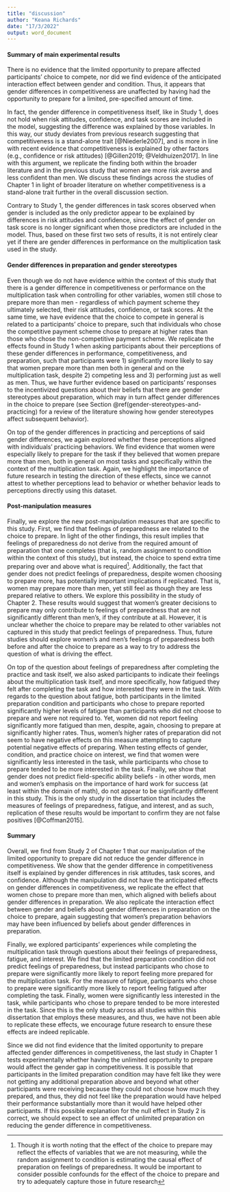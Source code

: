 ```yaml
---
title: "discussion"
author: "Keana Richards"
date: "17/3/2022"
output: word_document
---
```

#### Summary of main experimental results

There is no evidence that the limited opportunity to prepare affected participants' choice to compete, nor did we find evidence of the anticipated interaction effect between gender and condition. Thus, it appears that gender differences in competitiveness are unaffected by having had the opportunity to prepare for a limited, pre-specified amount of time.   

In fact, the gender difference in competitiveness itself, like in Study 1, does not hold when risk attitudes, confidence, and task scores are included in the model, suggesting the difference was explained by those variables. In this way, our study deviates from previous research suggesting that competitiveness is a stand-alone trait [@Niederle2007], and is more in line with recent evidence that competitiveness is explained by other factors (e.g., confidence or risk attitudes) [@Gillen2019; @Veldhuizen2017]. In line with this argument, we replicate the finding both within the broader literature and in the previous study that women are more risk averse and less confident than men. We discuss these findings across the studies of Chapter 1 in light of broader literature on whether competitiveness is a stand-alone trait further in the overall discussion section.    

Contrary to Study 1, the gender differences in task scores observed when gender is included as the only predictor appear to be explained by differences in risk attitudes and confidence, since the effect of gender on task score is no longer significant when those predictors are included in the model. Thus, based on these first two sets of results, it is not entirely clear yet if there are gender differences in performance on the multiplication task used in the study. 

#### Gender differences in preparation and gender stereotypes 

Even though we do not have evidence within the context of this study that there is a gender difference in competitiveness or performance on the multiplication task when controlling for other variables, women still chose to prepare more than men - regardless of which payment scheme they ultimately selected, their risk attitudes, confidence, or task scores. At the same time, we have evidence that the choice to compete in general is related to a participants' choice to prepare, such that individuals who chose the competitive payment scheme chose to prepare at higher rates than those who chose the non-competitive payment scheme. We replicate the effects found in Study 1 when asking participants about their perceptions of these gender differences in performance, competitiveness, and preparation, such that participants were 1) significantly more likely to say that women prepare more than men both in general and on the multiplication task, despite 2) competing less and 3) performing just as well as men. Thus, we have further evidence based on participants' responses to the incentivized questions about their beliefs that there are gender stereotypes about preparation, which may in turn affect gender differences in the choice to prepare (see Section \@ref(gender-stereotypes-and-practicing) for a review of the literature showing how gender stereotypes affect subsequent behavior).

On top of the gender differences in practicing and perceptions of said gender differences, we again explored whether these perceptions aligned with individuals' practicing behaviors. We find evidence that women were especially likely to prepare for the task if they believed that women prepare more than men, both in general on most tasks and specifically within the context of the multiplication task. Again, we highlight the importance of future research in testing the direction of these effects, since we cannot attest to whether perceptions lead to behavior or whether behavior leads to perceptions directly using this dataset. 

#### Post-manipulation measures 


Finally, we explore the new post-manipulation measures that are specific to this study. First, we find that feelings of preparedness are related to the choice to prepare. In light of the other findings, this result implies that feelings of preparedness do not derive from the required amount of preparation that one completes (that is, random assignment to condition within the context of this study), but instead, the choice to spend extra time preparing over and above what is required^[Though it is worth noting that the effect of the choice to prepare may reflect the effects of variables that we are not measuring, while the random assignment to condition is estimating the causal effect of preparation on feelings of preparedness. It would be important to consider possible confounds for the effect of the choice to prepare and try to adequately capture those in future research]. Additionally, the fact that gender does not predict feelings of preparedness, despite women choosing to prepare more, has potentially important implications if replicated. That is, women may prepare more than men, yet still feel as though they are less prepared relative to others. We explore this possibility in the study of Chapter 2. These results would suggest that women's greater decisions to prepare may only contribute to feelings of preparedness that are not significantly different than men's, if they contribute at all. However, it is unclear whether the choice to prepare may be related to other variables not captured in this study that predict feelings of preparedness. Thus, future studies should explore women's and men's feelings of preparedness both before and after the choice to prepare as a way to try to address the question of what is driving the effect. 

On top of the question about feelings of preparedness after completing the practice and task itself, we also asked participants to indicate their feelings about the multiplication task itself, and more specifically, how fatigued they felt after completing the task and how interested they were in the task. With regards to the question about fatigue, both participants in the limited preparation condition and participants who chose to prepare reported significantly higher levels of fatigue than participants who did not choose to prepare and were not required to. Yet, women did not report feeling significantly more fatigued than men, despite, again, choosing to prepare at significantly higher rates. Thus, women's higher rates of preparation did not seem to have negative effects on this measure attempting to capture potential negative effects of preparing. When testing effects of gender, condition, and practice choice on interest, we find that women were significantly less interested in the task, while participants who chose to prepare tended to be more interested in the task. Finally, we show that gender does not predict field-specific ability beliefs - in other words, men and women's emphasis on the importance of hard work for success (at least within the domain of math), do not appear to be significantly different in this study. This is the only study in the dissertation that includes the measures of feelings of preparedness, fatigue, and interest, and as such, replication of these results would be important to confirm they are not false positives [@Coffman2015]. 

#### Summary 

Overall, we find from Study 2 of Chapter 1 that our manipulation of the limited opportunity to prepare did not reduce the gender difference in competitiveness. We show that the gender difference in competitiveness itself is explained by gender differences in risk attitudes, task scores, and confidence. Although the manipulation did not have the anticipated effects on gender differences in competitiveness, we replicate the effect that women chose to prepare more than men, which aligned with beliefs about gender differences in preparation. We also replicate the interaction effect between gender and beliefs about gender differences in preparation on the choice to prepare, again suggesting that women's preparation behaviors may have been influenced by beliefs about gender differences in preparation.

Finally, we explored participants' experiences while completing the multiplication task through questions about their feelings of preparedness, fatigue, and interest. We find that the limited preparation condition did not predict feelings of preparedness, but instead participants who chose to prepare were significantly more likely to report feeling more prepared for the multiplication task. For the measure of fatigue, participants who chose to prepare were significantly more likely to report feeling fatigued after completing the task. Finally, women were significantly less interested in the task, while participants who chose to prepare tended to be more interested in the task. Since this is the only study across all studies within this dissertation that employs these measures, and thus, we have not been able to replicate these effects, we encourage future research to ensure these effects are indeed replicable.  

Since we did not find evidence that the limited opportunity to prepare affected gender differences in competitiveness, the last study in Chapter 1 tests experimentally whether having the unlimited opportunity to prepare would affect the gender gap in competitiveness. It is possible that participants in the limited preparation condition may have felt like they were not getting any additional preparation above and beyond what other participants were receiving because they could not choose how much they prepared, and thus, they did not feel like the preparation would have helped their performance substantially more than it would have helped other participants. If this possible explanation for the null effect in Study 2 is correct, we should expect to see an effect of unlimited preparation on reducing the gender difference in competitiveness. 

